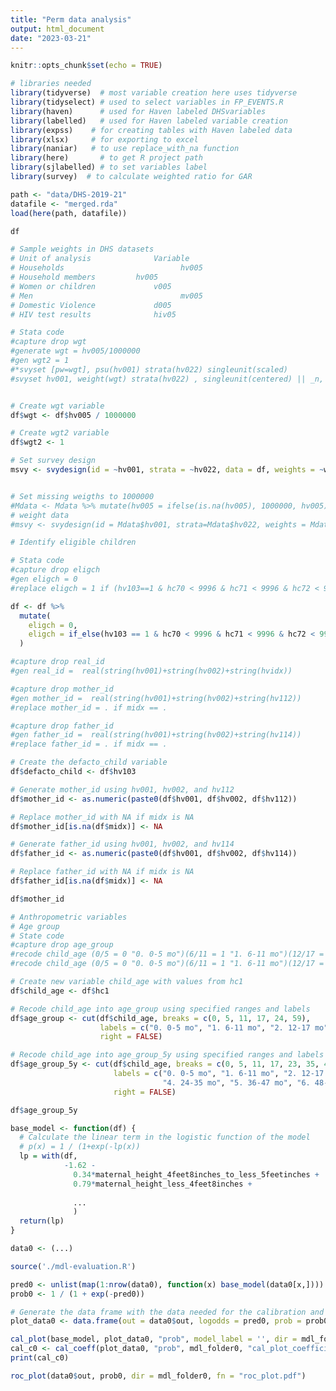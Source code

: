 ```yaml
---
title: "Perm data analysis"
output: html_document
date: "2023-03-21"
---
```


```r
knitr::opts_chunk$set(echo = TRUE)

# libraries needed
library(tidyverse)  # most variable creation here uses tidyverse 
library(tidyselect) # used to select variables in FP_EVENTS.R
library(haven)      # used for Haven labeled DHSvariables
library(labelled)   # used for Haven labeled variable creation
library(expss)    # for creating tables with Haven labeled data
library(xlsx)     # for exporting to excel
library(naniar)   # to use replace_with_na function
library(here)       # to get R project path
library(sjlabelled) # to set variables label
library(survey)  # to calculate weighted ratio for GAR
```

```r
path <- "data/DHS-2019-21"
datafile <- "merged.rda"
load(here(path, datafile))
```

```r
df
```

```r
# Sample weights in DHS datasets
# Unit of analysis 				Variable 
# Households 		 				  hv005 
# Household members   		hv005 
# Women or children 			v005 
# Men 							      mv005 
# Domestic Violence 			d005 
# HIV test results 				hiv05 

# Stata code
#capture drop wgt
#generate wgt = hv005/1000000 
#gen wgt2 = 1
#*svyset [pw=wgt], psu(hv001) strata(hv022) singleunit(scaled)
#svyset hv001, weight(wgt) strata(hv022) , singleunit(centered) || _n, weight(wgt2) 


# Create wgt variable
df$wgt <- df$hv005 / 1000000

# Create wgt2 variable
df$wgt2 <- 1

# Set survey design
msvy <- svydesign(id = ~hv001, strata = ~hv022, data = df, weights = ~wgt)


# Set missing weigths to 1000000
#Mdata <- Mdata %>% mutate(hv005 = ifelse(is.na(hv005), 1000000, hv005))
# weight data
#msvy <- svydesign(id = Mdata$hv001, strata=Mdata$hv022, weights = Mdata$hv005/1000000, data=Mdata)
```

```r
# Identify eligible children

# Stata code
#capture drop eligch 
#gen eligch = 0 
#replace eligch = 1 if (hv103==1 & hc70 < 9996 & hc71 < 9996 & hc72 < 9996)

df <- df %>%
  mutate(
    eligch = 0,
    eligch = if_else(hv103 == 1 & hc70 < 9996 & hc71 < 9996 & hc72 < 9996, 1, eligch)
  )
```

```r
#capture drop real_id
#gen real_id =  real(string(hv001)+string(hv002)+string(hvidx))

#capture drop mother_id
#gen mother_id =  real(string(hv001)+string(hv002)+string(hv112))
#replace mother_id = . if midx == .

#capture drop father_id
#gen father_id =  real(string(hv001)+string(hv002)+string(hv114))
#replace father_id = . if midx == .

# Create the defacto_child variable
df$defacto_child <- df$hv103

# Generate mother_id using hv001, hv002, and hv112
df$mother_id <- as.numeric(paste0(df$hv001, df$hv002, df$hv112))

# Replace mother_id with NA if midx is NA
df$mother_id[is.na(df$midx)] <- NA

# Generate father_id using hv001, hv002, and hv114
df$father_id <- as.numeric(paste0(df$hv001, df$hv002, df$hv114))

# Replace father_id with NA if midx is NA
df$father_id[is.na(df$midx)] <- NA
```

```r
df$mother_id
```


```r
# Anthropometric variables 
# Age group
# State code
#capture drop age_group 
#recode child_age (0/5 = 0 "0. 0-5 mo")(6/11 = 1 "1. 6-11 mo")(12/17 = 2 "2. 12-17 mo") (18/24 = 3 "3. 18-24 mo")(25/59 = .),gen(age_group)
#recode child_age (0/5 = 0 "0. 0-5 mo")(6/11 = 1 "1. 6-11 mo")(12/17 = 2 "2. 12-17 mo") (18/23 = 3 "3. 18-23 mo") (24/35 = 4 "4. 24-35 mo")(36/47 = 5 "5. 36-47 mo")(48/59 = 6 "6. 48-60 mo"),gen(age_group_5y)

# Create new variable child_age with values from hc1
df$child_age <- df$hc1

# Recode child_age into age_group using specified ranges and labels
df$age_group <- cut(df$child_age, breaks = c(0, 5, 11, 17, 24, 59),
                    labels = c("0. 0-5 mo", "1. 6-11 mo", "2. 12-17 mo", "3. 18-24 mo", "."),
                    right = FALSE)

# Recode child_age into age_group_5y using specified ranges and labels
df$age_group_5y <- cut(df$child_age, breaks = c(0, 5, 11, 17, 23, 35, 47, 59),
                       labels = c("0. 0-5 mo", "1. 6-11 mo", "2. 12-17 mo", "3. 18-23 mo",
                                  "4. 24-35 mo", "5. 36-47 mo", "6. 48-60 mo"),
                       right = FALSE)

```


```r
df$age_group_5y
```


```r
base_model <- function(df) {
  # Calculate the linear term in the logistic function of the model
  # p(x) = 1 / (1+exp(-lp(x))
  lp = with(df, 
            -1.62 - 
              0.34*maternal_height_4feet8inches_to_less_5feetinches + 
              0.79*maternal_height_less_4feet8inches +
            
              ...
              )
  return(lp)
}
```

```r
data0 <- (...)
```

```r
source('./mdl-evaluation.R')
```

```r
pred0 <- unlist(map(1:nrow(data0), function(x) base_model(data0[x,]))) # prediction in log-odds (probabilities on logit scale)
prob0 <- 1 / (1 + exp(-pred0))
```

```r
# Generate the data frame with the data needed for the calibration and ROC plots
plot_data0 <- data.frame(out = data0$out, logodds = pred0, prob = prob0)

cal_plot(base_model, plot_data0, "prob", model_label = '', dir = mdl_folder0, fn = "cal_plot.pdf")
cal_c0 <- cal_coeff(plot_data0, "prob", mdl_folder0, "cal_plot_coefficients.txt")
print(cal_c0)

roc_plot(data0$out, prob0, dir = mdl_folder0, fn = "roc_plot.pdf")
```
